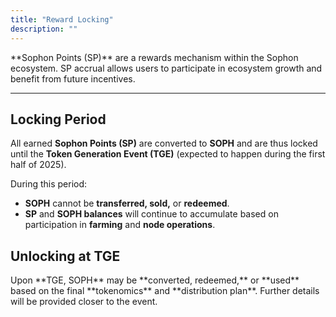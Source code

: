 ```yaml
---
title: "Reward Locking"
description: ""
---
```


<Tip>
  **Sophon Points (SP)** are a rewards mechanism within the Sophon ecosystem. SP
  accrual allows users to participate in ecosystem growth and benefit from
  future incentives.
</Tip>

---

## Locking Period

All earned **Sophon Points (SP)** are converted to **SOPH** and are thus locked until the **Token Generation Event (TGE)** (expected to happen during the first half of 2025).

During this period:

- **SOPH** cannot be **transferred, sold,** or **redeemed**.
- **SP** and **SOPH balances** will continue to accumulate based on participation in **farming** and **node operations**.

## Unlocking at TGE

<Warning>
  Upon **TGE, SOPH** may be **converted, redeemed,** or **used** based on the
  final **tokenomics** and **distribution plan**. Further details will be
  provided closer to the event.
</Warning>
